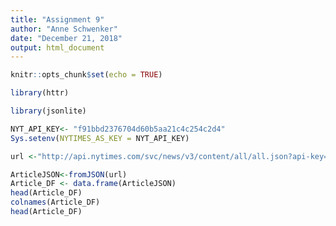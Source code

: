 ```yaml
---
title: "Assignment 9"
author: "Anne Schwenker"
date: "December 21, 2018"
output: html_document
---
```


```r
knitr::opts_chunk$set(echo = TRUE)

```


```r
library(httr)

library(jsonlite)

NYT_API_KEY<- "f91bbd2376704d60b5aa21c4c254c2d4"
Sys.setenv(NYTIMES_AS_KEY = NYT_API_KEY)

url <-"http://api.nytimes.com/svc/news/v3/content/all/all.json?api-key=f91bbd2376704d60b5aa21c4c254c2d4"

ArticleJSON<-fromJSON(url)
Article_DF <- data.frame(ArticleJSON)
head(Article_DF)
colnames(Article_DF)
head(Article_DF)
```

